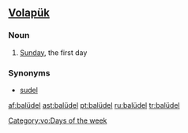 ==[[Volapük]]==

===Noun===
{{infl|vo|noun}}

# {{archaic|lang=vo}} [[Sunday]], the first day

===Synonyms===
* [[sudel]]{{rfc-auto}}

[[Category:vo:Days of the week]]

[[af:balüdel]]
[[ast:balüdel]]
[[pt:balüdel]]
[[ru:balüdel]]
[[tr:balüdel]]